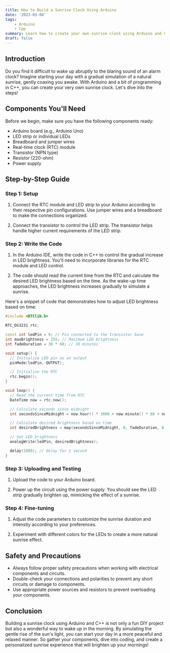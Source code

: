 ```yaml
---
title: How to Build a Sunrise Clock Using Arduino
date: '2023-03-04'
tags:
    - Arduino
    - Cpp
summary: Learn how to create your own sunrise clock using Arduino and C++ to gently wake up to a simulated natural sunrise.
draft: false
---
```


## Introduction

Do you find it difficult to wake up abruptly to the blaring sound of an alarm clock? Imagine starting your day with a gradual simulation of a natural sunrise, gently coaxing you awake. With Arduino and a bit of programming in C++, you can create your very own sunrise clock. Let's dive into the steps!

## Components You'll Need

Before we begin, make sure you have the following components ready:

-   Arduino board (e.g., Arduino Uno)
-   LED strip or individual LEDs
-   Breadboard and jumper wires
-   Real-time clock (RTC) module
-   Transistor (NPN type)
-   Resistor (220-ohm)
-   Power supply

## Step-by-Step Guide

### Step 1: Setup

1. Connect the RTC module and LED strip to your Arduino according to their respective pin configurations. Use jumper wires and a breadboard to make the connections organized.

2. Connect the transistor to control the LED strip. The transistor helps handle higher current requirements of the LED strip.

### Step 2: Write the Code

1. In the Arduino IDE, write the code in C++ to control the gradual increase in LED brightness. You'll need to incorporate libraries for the RTC module and LED control.

2. The code should read the current time from the RTC and calculate the desired LED brightness based on the time. As the wake-up time approaches, the LED brightness increases gradually to simulate a sunrise.

Here's a snippet of code that demonstrates how to adjust LED brightness based on time:

```cpp:SunriseClock.ino
#include <RTClib.h>

RTC_DS3231 rtc;

const int ledPin = 9; // Pin connected to the transistor base
int maxBrightness = 255; // Maximum LED brightness
int fadeDuration = 30 * 60; // 30 minutes

void setup() {
  // Initialize LED pin as an output
  pinMode(ledPin, OUTPUT);

  // Initialize the RTC
  rtc.begin();
}

void loop() {
  // Read the current time from RTC
  DateTime now = rtc.now();

  // Calculate seconds since midnight
  int secondsSinceMidnight = now.hour() * 3600 + now.minute() * 60 + now.second();

  // Calculate desired brightness based on time
  int desiredBrightness = map(secondsSinceMidnight, 0, fadeDuration, 0, maxBrightness);

  // Set LED brightness
  analogWrite(ledPin, desiredBrightness);

  delay(1000); // Delay for 1 second
}


```

### Step 3: Uploading and Testing

1. Upload the code to your Arduino board.

2. Power up the circuit using the power supply. You should see the LED strip gradually brighten up, mimicking the effect of a sunrise.

### Step 4: Fine-tuning

1. Adjust the code parameters to customize the sunrise duration and intensity according to your preferences.

2. Experiment with different colors for the LEDs to create a more natural sunrise effect.

## Safety and Precautions

-   Always follow proper safety precautions when working with electrical components and circuits.
-   Double-check your connections and polarities to prevent any short circuits or damage to components.
-   Use appropriate power sources and resistors to prevent overloading your components.

## Conclusion

Building a sunrise clock using Arduino and C++ is not only a fun DIY project but also a wonderful way to wake up in the morning. By simulating the gentle rise of the sun's light, you can start your day in a more peaceful and relaxed manner. So gather your components, dive into coding, and create a personalized sunrise experience that will brighten up your mornings!
